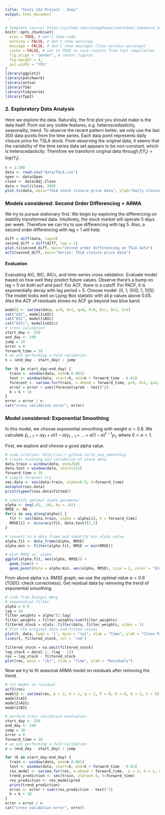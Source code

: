 ```yaml
---
title: "Stats 153 Project - Zoey"
output: html_document
---
```

```r
# Template source: https://github.com/alexpghayes/rmarkdown_homework_template
knitr::opts_chunk$set(
  echo = TRUE, # don't show code
  warning = FALSE, # don't show warnings
  message = FALSE, # don't show messages (less serious warnings)
  cache = FALSE, # set to TRUE to save results from last compilation
  fig.align = "center", # center figures
  fig.height = 4,
  out.width = "75%"
)
library(ggplot2)
library(patchwork)
library(astsa)
library(TSA)
library(tidyverse)
library(fpp2)
```

### 2. Exploratory Data Analysis

Here we explore the data. Naturally, the first plot you should make is the data itself. Point out any visible features, e.g. heteroscedasticity, seasonality, trend.
To observe the recent pattern better, we only use the last 300 data points from the time series. Each data point represents daily closure price for TSLA stock. From observing the original data, it seems that the variability of the time series data set appears to be non-constant, which is heterscedasticity. Therefore we transform original data through $f(Y_t) = log(Y_t)$.

```r
t = 1:300
data <- read.csv("data/TSLA.csv")
open <- data$Open
close <- data$Adj.Close
data = tail(close, 300)
plot.ts(data, main="TSLA stock closure price data", ylab="Daily closure price")
```

### Models considered: Second Order Differencing + ARMA

We try to pursue stationary first. We begin by exploring the differencing on stability transformed data. Intuitively, the stock market will operate 5 days per week. Therefore we can try to use differencing with lag 5. Also, a second order differencing with lag = 1 will help.

```r
diff = diff(data, lag=5)
second_diff = diff(diff, lag = 1)
plot.ts(second_diff, main="second order differencing on TSLA data")
acf2(second_diff, main="Series: TSLA closure price data")
```
#### Evaluation
Evaluating AIC, BIC, AICc, and time-series cross validation. Evaluate model based on how well they predict future values. 
Observe there's a bump on lag = 5 on both acf and pacf. For ACF, there is a cutoff. For PACF, it is exponentially decay with lag period = 5. Choose model: (0, 1, 0)(0, 1, 1)[5]. The model looks well on Ljung-Box statistic with all p values above 0.05. Also the ACF of residuals shows no ACF go beyond two blue band. 
```r
model1 <- sarima(data, p=0, d=1, q=0, P=0, D=1, Q=1, S=5)
cat("AIC", model1$AIC)
cat("BIC", model1$BIC)
cat("AICc", model1$AICc)
# cross validation
start_day <- 250
end_day <- 290
jump = 10
error = 0
forward_time = 10
# we are performing n-fold validation
n = (end_day - start_day) / jump

for (k in start_day:end_day) {
  train <- window(data, end=k-0.001)
  test <- window(data, start=k, end=k + forward_time - 0.01)
  forecast <- sarima.for(train, n.ahead = forward_time, p=0, d=1, q=0, P=0, D=1, Q=1, S=5)
  error = error + sum((forecast$pred - test)^2)
  k = k + 10
}
error = error / n
cat("cross validation error", error)
```

### Model considered: Exponential Smoothing
In this model, we choose exponential smoothing with weight $\alpha = 0.8$. We calculate $\hat{y}_{t+1} = \alpha y_t + \alpha(1-\alpha) y_{t-1} + ... + \alpha (1-\alpha)^{t-1}y_1$, where $0<\alpha<1$.

First, we explore and choose a good alpha value.
```r
# code citation: http://uc-r.github.io/ts_exp_smoothing
# create training and validation of stock data
data.train = window(data, end=250)
data.test = window(data, start=251)
forward_time = 50
# simple forecast try
ses.data <- ses(data.train, alpha=0.9, h=forward_time)
autoplot(ses.data)
print(typeof(ses.data$fitted))
```

```r
# identify optimal alpha parameter
alpha <- seq(.01, .99, by = .01)
RMSE <- NA
for(i in seq_along(alpha)) {
  fit <- ses(data.train, alpha = alpha[i], h = forward_time)
  RMSE[i] <- accuracy(fit, data.test)[2,2]
}

# convert to a data frame and identify min alpha value
alpha.fit <- data_frame(alpha, RMSE)
alpha.min <- filter(alpha.fit, RMSE == min(RMSE))

# plot RMSE vs. alpha
ggplot(alpha.fit, aes(alpha, RMSE)) +
  geom_line() +
  geom_point(data = alpha.min, aes(alpha, RMSE), size = 2, color = "blue") 
```


From above alpha v.s. RMSE graph, we use the optimal value $\alpha = 0.9$ (TODO: check correctness). Get residual data by removing the trend of exponential smoothing.
```r
# code from Xiangxi Wang
# exponential filter 
alpha = 0.9
lag = 10
filter_weights = alpha^(1:lag)
filter_weights = filter_weights/sum(filter_weights)
filtered_stock = stats::filter(data, filter_weights, sides = 1)
# Plot the original data and fitted values
plot(t, data, type = 'l', main = "(a)", xlab = "Time", ylab = "Close Price")
lines(t, filtered_stock, col = 'red')

filtered_stock = na.omit(filtered_stock)
log_stock = data[-1:-(lag - 1)]
res = log_stock - filtered_stock
plot(res, main = "(b)", xlab = "Time", ylab = "Residuals")
```
Now we try to fit seasonal ARMA model on residuals after removing the trend.

```r
# fit model on residual
acf2(res)
model2 <- sarima(res, p = 2, d = 1, q = 1, P = 0, D = 0, Q = 1, S = 5)
model2$AIC
model2$AICc
model2$BIC
```

```r
# perform cross validation evaluation
start_day <- 250
end_day <- 290
jump = 10
error = 0
forward_time = 10
# we are performing n-fold validation
n = (end_day - start_day) / jump

for (k in start_day:end_day) {
  train <- window(data, end=k-0.001)
  test <- window(data, start=k, end=k + forward_time - 0.01)
  res_model <- sarima.for(res, n.ahead = forward_time,  p = 2, d = 1, q = 1, P = 0, D = 0, Q = 1, S = 5)
  trend_prediction <- ses(train, alpha=0.9, h=forward_time)
  res_prediction <- res_model$pred
  print(trend_prediction)
  error <- error + sum((res_prediction - test)^2)
  k = k + 10
}
error = error / n
cat("cross validation error", error)
```

